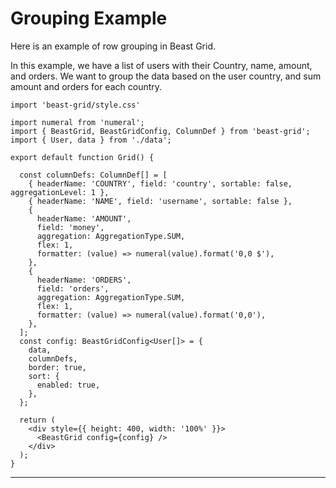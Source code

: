 # Grouping Example

Here is an example of row grouping in Beast Grid.

In this example, we have a list of users with their Country, name, amount, and orders. We want to group the data based on the user country, and sum amount and orders for each country.

```tsx
import 'beast-grid/style.css'

import numeral from 'numeral';
import { BeastGrid, BeastGridConfig, ColumnDef } from 'beast-grid';
import { User, data } from './data';

export default function Grid() {

  const columnDefs: ColumnDef[] = [
    { headerName: 'COUNTRY', field: 'country', sortable: false, aggregationLevel: 1 },
    { headerName: 'NAME', field: 'username', sortable: false },
    {
      headerName: 'AMOUNT',
      field: 'money',
      aggregation: AggregationType.SUM,
      flex: 1,
      formatter: (value) => numeral(value).format('0,0 $'),
    },
    {
      headerName: 'ORDERS',
      field: 'orders',
      aggregation: AggregationType.SUM,
      flex: 1,
      formatter: (value) => numeral(value).format('0,0'),
    },
  ];
  const config: BeastGridConfig<User[]> = {
    data,
    columnDefs,
    border: true,
    sort: {
      enabled: true,
    },
  };

  return (
    <div style={{ height: 400, width: '100%' }}>
      <BeastGrid config={config} />
    </div>
  );
}
```
---


<Example />

